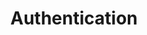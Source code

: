 ---
title: Authentication
description: A not so simple website built using flask
sidebar:
    order: 2
---